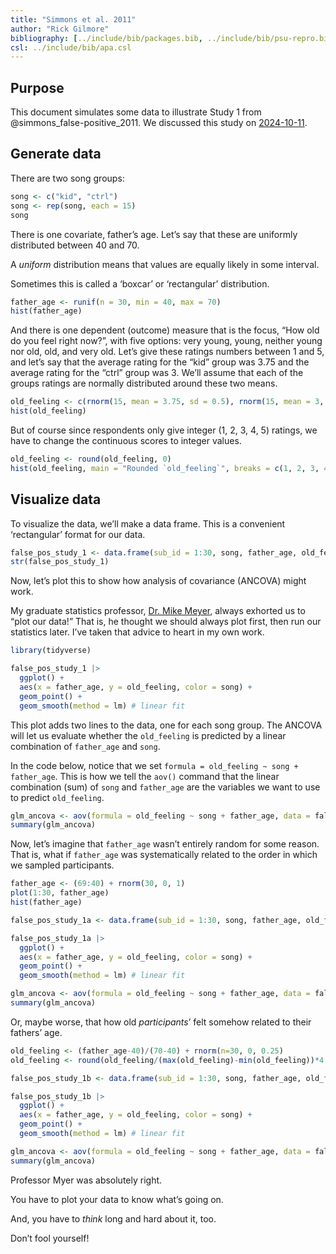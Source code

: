 ```yaml
---
title: "Simmons et al. 2011"
author: "Rick Gilmore"
bibliography: [../include/bib/packages.bib, ../include/bib/psu-repro.bib]
csl: ../include/bib/apa.csl
---
```


## Purpose

This document simulates some data to illustrate Study 1 from @simmons_false-positive_2011.
We discussed this study on [2024-10-11](../notes/wk07-2024-10-11-qrps.qmd).

## Generate data

There are two song groups:

```r
song <- c("kid", "ctrl")
song <- rep(song, each = 15)
song
```

There is one covariate, father's age.
Let's say that these are uniformly distributed between 40 and 70.

::: {.callout-note}
A *uniform* distribution means that values are equally likely in some interval.

Sometimes this is called a 'boxcar' or 'rectangular' distribution.
:::

```r
father_age <- runif(n = 30, min = 40, max = 70)
hist(father_age)
```

And there is one dependent (outcome) measure that is the focus, “How old do you feel right now?”, with five options: very young, young, neither young nor old, old, and very old.
Let's give these ratings numbers between 1 and 5, and let's say that the average rating for the "kid" group was 3.75 and the average rating for the "ctrl" group was 3.
We'll assume that each of the groups ratings are normally distributed around these two means.

```r
old_feeling <- c(rnorm(15, mean = 3.75, sd = 0.5), rnorm(15, mean = 3, sd = 0.5))
hist(old_feeling)
```

But of course since respondents only give integer (1, 2, 3, 4, 5) ratings, we have to change the continuous scores to integer values.

```r
old_feeling <- round(old_feeling, 0)
hist(old_feeling, main = "Rounded `old_feeling`", breaks = c(1, 2, 3, 4, 5))
```

## Visualize data

To visualize the data, we'll make a data frame.
This is a convenient 'rectangular' format for our data.

```r
false_pos_study_1 <- data.frame(sub_id = 1:30, song, father_age, old_feeling)
str(false_pos_study_1)
```
Now, let's plot this to show how analysis of covariance (ANCOVA) might work.

:::  {.callout-note}
My graduate statistics professor, [Dr. Mike Meyer](https://www.linkedin.com/in/mike-meyer-0056578a/), always exhorted us to "plot our data!"
That is, he thought we should always plot first, then run our statistics later.
I've taken that advice to heart in my own work.
:::

```r
library(tidyverse)

false_pos_study_1 |>
  ggplot() +
  aes(x = father_age, y = old_feeling, color = song) +
  geom_point() +
  geom_smooth(method = lm) # linear fit
```

This plot adds two lines to the data, one for each song group.
The ANCOVA will let us evaluate whether the `old_feeling` is predicted by a linear combination of `father_age` and `song`.

In the code below, notice that we set `formula = old_feeling ~ song + father_age`. 
This is how we tell the `aov()` command that the linear combination (sum) of `song` and `father_age` are the variables we want to use to predict `old_feeling`.

```r
glm_ancova <- aov(formula = old_feeling ~ song + father_age, data = false_pos_study_1)
summary(glm_ancova)
```

Now, let's imagine that `father_age` wasn't entirely random for some reason.
That is, what if `father_age` was systematically related to the order in which we sampled participants.

```r
father_age <- (69:40) + rnorm(30, 0, 1)
plot(1:30, father_age)
hist(father_age)
```

```r
false_pos_study_1a <- data.frame(sub_id = 1:30, song, father_age, old_feeling)

false_pos_study_1a |>
  ggplot() +
  aes(x = father_age, y = old_feeling, color = song) +
  geom_point() +
  geom_smooth(method = lm) # linear fit

glm_ancova <- aov(formula = old_feeling ~ song + father_age, data = false_pos_study_1a)
summary(glm_ancova)
```

Or, maybe worse, that how old *participants*' felt somehow related to their fathers' age.

```r
old_feeling <- (father_age-40)/(70-40) + rnorm(n=30, 0, 0.25)
old_feeling <- round(old_feeling/(max(old_feeling)-min(old_feeling))*4 + 1, 0)

false_pos_study_1b <- data.frame(sub_id = 1:30, song, father_age, old_feeling)

false_pos_study_1b |>
  ggplot() +
  aes(x = father_age, y = old_feeling, color = song) +
  geom_point() +
  geom_smooth(method = lm) # linear fit

glm_ancova <- aov(formula = old_feeling ~ song + father_age, data = false_pos_study_1b)
summary(glm_ancova)
```

::: {.callout-warning}
Professor Myer was absolutely right.

You have to plot your data to know what's going on.

And, you have to *think* long and hard about it, too.

Don't fool yourself!
:::
